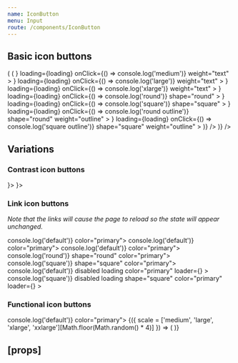 ```yaml
---
name: IconButton
menu: Input
route: /components/IconButton
---
```



<PageTitle title="IconButton" src="components/Button" />

## Basic icon buttons

<Playground>
  <ThemeWrapper>
    <Looper
      list={['primary', 'success', 'warning', 'danger', 'neutral', 'black', 'white']}
      render={color => (
        <Flex direction="row" alignItems="center" wrap>
          <Looper
            list={[false, true]}
            render={loading => (
              <Flex direction="row" alignItems="center" key={color}>
                <Rhythm m={2}>
                  <IconButton
                    color={color}
                    loader={<SpinnerIcon scale="medium" />}
                    loading={loading}
                    onClick={() => console.log('medium')}
                    weight="text"
                  >
                    <BlobbrIcon scale="medium" />
                  </IconButton>
                  <IconButton
                    color={color}
                    loader={<SpinnerIcon scale="large" />}
                    loading={loading}
                    onClick={() => console.log('large')}
                    weight="text"
                  >
                    <BlobbrIcon scale="large" />
                  </IconButton>
                  <IconButton
                    color={color}
                    loader={<SpinnerIcon scale="xlarge" />}
                    loading={loading}
                    onClick={() => console.log('xlarge')}
                    weight="text"
                  >
                    <BlobbrIcon scale="xlarge" />
                  </IconButton>
                  <IconButton
                    color={color}
                    loader={<SpinnerIcon scale="medium" />}
                    loading={loading}
                    onClick={() => console.log('round')}
                    shape="round"
                  >
                    <BlobbrIcon scale="medium" />
                  </IconButton>
                  <IconButton
                    color={color}
                    loader={<SpinnerIcon scale="medium" />}
                    loading={loading}
                    onClick={() => console.log('square')}
                    shape="square"
                  >
                    <BlobbrIcon scale="medium" />
                  </IconButton>
                  <IconButton
                    color={color}
                    loader={<SpinnerIcon scale="medium" />}
                    loading={loading}
                    onClick={() => console.log('round outline')}
                    shape="round"
                    weight="outline"
                  >
                    <BlobbrIcon scale="medium" />
                  </IconButton>
                  <IconButton
                    color={color}
                    loader={<SpinnerIcon scale="medium" />}
                    loading={loading}
                    onClick={() => console.log('square outline')}
                    shape="square"
                    weight="outline"
                  >
                    <BlobbrIcon scale="medium" />
                  </IconButton>
                </Rhythm>
              </Flex>
            )}
          />
        </Flex>
      )}
    />
  </ThemeWrapper>
</Playground>

## Variations

### Contrast icon buttons

<Playground>
  <ThemeWrapper contrast>
    <Flex direction="row" alignItems="center">
      <Rhythm m={1}>
        <IconButton contrast>
          <BlobbrIcon scale="medium" />
        </IconButton>
        <IconButton contrast>
          <BlobbrIcon scale="large" />
        </IconButton>
        <IconButton contrast>
          <BlobbrIcon scale="xlarge" />
        </IconButton>
        <IconButton contrast shape="round">
          <BlobbrIcon scale="medium" />
        </IconButton>
        <IconButton contrast shape="square">
          <BlobbrIcon scale="medium" />
        </IconButton>
        <IconButton contrast disabled loading loader={<SpinnerIcon scale="medium" />}>
          <BlobbrIcon scale="xlarge" />
        </IconButton>
        <IconButton contrast disabled loading shape="square" loader={<SpinnerIcon scale="medium" />}>
          <BlobbrIcon scale="medium" />
        </IconButton>
      </Rhythm>
    </Flex>
  </ThemeWrapper>
</Playground>

### Link icon buttons

_Note that the links will cause the page to reload so the state will appear unchanged._

<Playground>
  <ThemeWrapper>
    <Flex direction="row" alignItems="center">
      <Rhythm m={1}>
        <IconButton href="#linked" onClick={() => console.log('default')} color="primary">
          <BlobbrIcon scale="medium" />
        </IconButton>
        <IconButton href="#linked" onClick={() => console.log('default')} color="primary">
          <BlobbrIcon scale="large" />
        </IconButton>
        <IconButton href="#linked" onClick={() => console.log('default')} color="primary">
          <BlobbrIcon scale="xlarge" />
        </IconButton>
        <IconButton href="#linked" onClick={() => console.log('round')} shape="round" color="primary">
          <BlobbrIcon scale="medium" />
        </IconButton>
        <IconButton href="#linked" onClick={() => console.log('square')} shape="square" color="primary">
          <BlobbrIcon scale="medium" />
        </IconButton>
        <IconButton
          href="#linked"
          onClick={() => console.log('default')}
          disabled
          loading
          color="primary"
          loader={<SpinnerIcon scale="medium" />}
        >
          <BlobbrIcon scale="xlarge" />
        </IconButton>
        <IconButton
          href="#linked"
          onClick={() => console.log('square')}
          disabled
          loading
          shape="square"
          color="primary"
          loader={<SpinnerIcon scale="medium" />}
        >
          <BlobbrIcon scale="medium" />
        </IconButton>
      </Rhythm>
    </Flex>
  </ThemeWrapper>
</Playground>

### Functional icon buttons

<Playground>
  <ThemeWrapper>
    <IconButton onClick={() => console.log('default')} color="primary">
      {({ scale = ['medium', 'large', 'xlarge', 'xxlarge'][Math.floor(Math.random() * 4)] }) => (
        <BlobbrIcon scale={scale} />
      )}
    </IconButton>
  </ThemeWrapper>
</Playground>

## \[props\]

<Props of={IconButton} />
